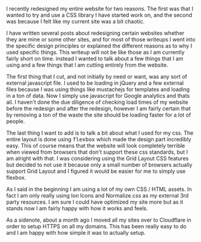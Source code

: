 I recently redesigned my entire website for two reasons. The first was that I wanted to try and use a CSS library I have started work on, and the second was because I felt like my current site was a bit chaotic.

I have written several posts about redesigning certain websites whether they are mine or some other sites, and for most of those writeups I went into the specific design principles or explained the different reasons as to why I used specific things. This writeup will not be like those as I am currently fairly short on time. instead I wanted to talk about a few things that I am using and a few things that I am cutting entirely from the website.

The first thing that I cut, and not initially by need or want, was any sort of external javascript file. I used to be loading in jQuery and a few external files because I was using things like mustachejs for templates and loading in a ton of data. Now I simply use javascript for Google analytics and thats all. I haven't done the due diligence of checking load times of my website before the redesign and after the redesign, however I am fairly certain that by removing a ton of the waste the site should be loading faster for a lot of people.

The last thing I want to add is to talk a bit about what I used for my css. The entire layout is done using <kbd>flexbox</kbd> which made the design part incredibly easy. This of course means that the website will look completely terrible when viewed from browsers that don't support these css standards, but I am alright with that. I was considering using the Grid Layout CSS features but decided to not use it because only a small number of browsers actually support Grid Layout and I figured it would be easier for me to simply use flexbox.

As I said in the beginning I am using a lot of my own CSS / HTML assets. In fact I am only really using Ion Icons and Normalize.css as my external 3rd party resources. I am sure I could have optimized my site more but as it stands now I am fairly happy with how it works and feels.

As a sidenote, about a month ago I moved all my sites over to Cloudflare in order to setup HTTPS on all my domains. This has been really easy to do and I am happy with how simple it was to actually setup.
